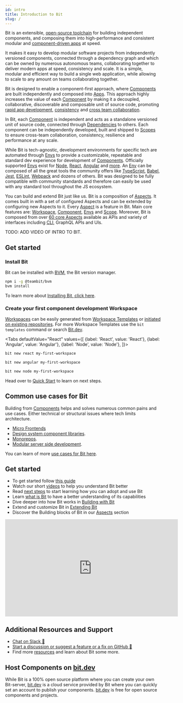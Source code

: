 ```yaml
---
id: intro
title: Introduction to Bit
slug: /
---
```


Bit is an extensible, [open-source toolchain](https://github.com/teambit/bit) for building independent components, and composing them into high-performance and consistent modular and [component-driven apps](/component-driven-apps) at speed. 

It makes it easy to develop modular software projects from independently versioned components, connected through a dependency graph and which can be owned by numerous autonomous teams, collaborating together to deliver modern apps at speed, consistency and scale. It is a simple, modular and efficient way to build a single web application, while allowing to scale to any amount on teams collaborating together.

Bit is designed to enable a component-first approach, where [Components](/components/overview) are built independently and composed into [Apps](/apps/overview). This approach highly increases the value of each [Component](/components/overview) by making it a decoupled, collaborative, discoverable and composable unit of source code, promoting [rapid app development](/), [consistency](/) and [cross team collaboration](/).

In Bit, each [Component](/components/overview) is independent and acts as a standalone versioned unit of source code, connected through [Dependencies](/dependencies/overview) to others. Each component can be independently developed, built and shipped to [Scopes](/scopes/overview) to ensure cross-team collaboration, consistency, resilience and performance at any scale.
 
While Bit is tech-agnostic, development environments for specific tech are automated through [Envs](/envs/overview) to provide a customizable, repeatable and standard dev experience for development of [Components](components/overview). 
Officially supported [Envs](/) exist for [Node](node/overview), [React](react/overview), [Angular](/angular/overview) and [more](/envs/official-envs). An [Env](/envs/env) can be composed of all the great tools the community offers like [TypeScript](/typescript/overview), [Babel](babel/overview), [Jest](/jest/overview), [ESLint](eslint/overview), [Webpack](webpack/overview) and dozens of others. Bit was designed to be fully compatible with community standards and therefore can easily be used with any standard tool throughout the JS ecosystem. 


You can build and extend Bit just like us. Bit is a composition of [Aspects](extending-bit/overview). It comes built in with a set of configured Aspects and can be extended by configuring new Aspects to it. Every [Aspect](/extending-bit/overview) is a feature in Bit. Main core features are: [Workspace](/workspace/overview), [Component](components/overview), [Envs](envs/overview) and [Scope](scope/overview). Moreover, Bit is composed from over [60 core Aspects](/aspects) available as APIs and variety of interfaces including [CLI](cli-reference), GraphQL APIs and UIs.

TODO: ADD VIDEO OF INTRO TO BIT.

## Get started

### Install Bit
Bit can be installed with [BVM](/bvm/overview), the Bit version manager.

```bash
npm i -g @teambit/bvm
bvm install
```

To learn more about [Installing Bit, click here](getting-started/install-bit).

### Create your first component development Workspace
[Workspaces](workspace/overview) can be easily generated from [Workspace Templates](workspace/templates) or [initiated on existing repositories](start-from-existing). For more Workspace Templates use the `bit templates` command or search [Bit.dev](https://bit.dev/templates). 

<Tabs
defaultValue="React"
values={[
{label: 'React', value: 'React'},
{label: 'Angular', value: 'Angular'},
{label: 'Node', value: 'Node'},
]}>
<TabItem value="React">

```bash
bit new react my-first-workspace
```

  </TabItem>
  <TabItem value="Angular">

```bash
bit new angular my-first-workspace
```

  </TabItem>
    <TabItem value="Angular">

```bash
bit new node my-first-workspace
```

  </TabItem>
</Tabs>

Head over to [Quick Start](quick-start) to learn on next steps.

## Common use cases for Bit
Building from [Components](components/overview) helps and solves numerous common pains and use cases. Either technical or structural issues where tech limits architecture.

- [Micro Frontends](mfe/overview)
- [Design system component libraries](component-lib/overview).
- [Monorepos](monorepos).
- [Modular server side development](server-side/overview).

You can learn of more [use cases for Bit here](/use-cases).
## Get started

- To get started follow [this guide](/getting-started/installing-bit)
- Watch our short [videos](/resources/videos) to help you understand Bit better
- Read [next steps](getting-started/whats-next) to start learning how you can adopt and use Bit
- Learn [what is Bit](essentials/what-is-bit) to have a better understanding of its capabilities
- Dive deeper into how Bit works in [Building with Bit](/building-with-bit/manage-workspace)
- Extend and customize Bit in [Extending Bit](/extending-bit/adding-a-new-tab)
- Discover the Building blocks of Bit in our [Aspects](/aspects/aspects-overview) section

<iframe width="560" height="315" src="https://www.youtube.com/embed/7afMBwj5fR4" title="Let's Build with Bit" frameborder="0" allow="accelerometer; autoplay; clipboard-write; encrypted-media; gyroscope; picture-in-picture" allowfullscreen></iframe>

## Additional Resources and Support

- [Chat on Slack :beers:](https://join.slack.com/t/bit-dev-community/shared_invite/zt-o2tim18y-UzwOCFdTafmFKEqm2tXE4w)
- [Start a discussion or suggest a feature or a fix on GitHub :wrench:](https://github.com/teambit/bit/issues)
- Find more [resources](resources/conference-talks) and learn about Bit some more.

## Host Components on [bit.dev](https://bit.dev)

While Bit is a 100% open source platform where you can create your own Bit-server, [bit.dev](https://bit.dev) is a cloud service provided by Bit where you can quickly set an account to publish your components. [bit.dev](https://bit.dev) is free for open source components and projects.
